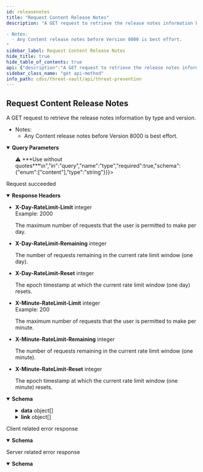 ```yaml
---
id: releasenotes
title: "Request Content Release Notes"
description: "A GET request to retrieve the release notes information by type and version.

- Notes:
  - Any Content release notes before Version 8000 is best effort.
"
sidebar_label: Request Content Release Notes
hide_title: true
hide_table_of_contents: true
api: {"description":"A GET request to retrieve the release notes information by type and version.\n\n- Notes:\n  - Any Content release notes before Version 8000 is best effort.\n","operationId":"releasenotes","parameters":[{"description":"The type of the release notes (ex. Content).\n>⚠️ ***Use without quotes***\n","in":"query","name":"type","required":true,"schema":{"enum":["content"],"type":"string"}},{"description":"The release version (ex. 8446) or content version (ex. 8446-6886) of the release notes.\n\n---\n```\ncurl -v -H 'X-API-KEY: API_KEY' \\\n  'https://api.threatvault.paloaltonetworks.com/service/v1/release-notes?type=content&version=8446-6886'\n```\n","in":"query","name":"version","required":true,"schema":{"type":"string"}}],"responses":{"200":{"content":{"application/json":{"schema":{"properties":{"count":{"description":"The total number of entries found.","example":2,"type":"integer"},"data":{"description":"The data of the response.","items":{"type":"object","properties":{"release_version":{"type":"integer","description":"The release version of the update.","example":8446},"content_version":{"type":"string","description":"The content version of the update.","example":"8446-6886"},"type":{"type":"string","description":"The type of the release notes.","example":"content"},"json_data":{"type":"array","description":"The release notes information.","items":{"type":"object","properties":{"notes":{"type":"array","description":"General notices and reminders."},"applications":{"type":"array","description":"The APP-ID updates in the release notes."},"decoders":{"type":"array","description":"The decoder updates in the release notes.","example":["improved ..."]},"data_correlation":{"type":"array","description":"The Data Correlation Object updates in the release notes.","items":{"type":"object","properties":{"new":{"type":"array","description":"List of new entries."},"modified":{"type":"array","description":"List of modified entries."},"deleted":{"type":"array","description":"List of deleted entries."}}}},"file_type":{"type":"array","description":"The File-Format updates in the release notes.","items":{"type":"object","properties":{"new":{"type":"array","description":"List of new entries."},"modified":{"type":"array","description":"List of modified entries."},"disabled":{"type":"array","description":"List of disabled entries."}}}},"spyware":{"type":"array","description":"The Anti-Spyware updates in the release notes."},"vulnerability":{"type":"array","description":"The Vulnerability Protection updates in the release notes.","items":{"type":"object","properties":{"new":{"type":"array","description":"List of new entries.","items":{"type":"object","properties":{"severity":{"type":"string","description":"The severity of the threat.","example":"high"},"pan_id":{"type":"integer","description":"The unique id of the signature.","example":30515},"attack_name":{"type":"string","description":"The name of the signature.","example":"File Loading"},"cve":{"type":"string","description":"The CVE (Common Vulnerabilities and Exposures) of the threat.","example":""},"vendor":{"type":"string","description":"The vulnerability identifier issued by vendor on advisories.","example":""},"action":{"type":"string","description":"The default action when the signature is triggered.","example":"reset-both"},"change_data":{"type":"string","description":"Additional information about the updated signature.","example":"updated action to ...."},"min_version":{"type":"string","description":"The PAN-OS minimum version.","example":"8.1.0"},"max_version":{"type":"string","description":"The PAN-OS maximum version.","example":"9.1.0"}}}},"modified":{"type":"array","items":{"type":"object","properties":{"severity":{"type":"string","description":"The severity of the threat.","example":"high"},"pan_id":{"type":"integer","description":"The unique id of the signature.","example":30077},"attack_name":{"type":"string","description":"The name of the signature.","example":"Vulnerability"},"cve":{"type":"string","description":"The CVE (Common Vulnerabilities and Exposures) of the threat.","example":"CVE-2006-3942, CVE-2006-1314"},"vendor":{"type":"string","description":"The vulnerability identifier issued by vendor on advisories.","example":"MS06-063"},"action":{"type":"string","description":"The default action when the signature is triggered.","example":"reset-server"},"change_data":{"type":"string","description":"Additional information about the updated signature.","example":"updated action to ...."},"min_version":{"type":"string","description":"The PAN-OS minimum version.","example":"8.1.0"},"max_version":{"type":"string","description":"The PAN-OS maximum version.","example":""}}}},"disabled":{"type":"array","description":"List of disabled entries."}}}}}}}}},"type":"array"},"link":{"description":"The pagination information of the results.","items":{"type":"object","properties":{"next":{"type":"string","description":"The URL of previous page with results."},"previous":{"type":"string","description":"The URL of next page with results."}}},"type":"array"},"message":{"description":"Generic response message.","example":"Successful","type":"string"},"success":{"description":"The response status.","example":true,"type":"boolean"}},"type":"object"}}},"description":"Request succeeded","headers":{"X-Day-RateLimit-Limit":{"description":"The maximum number of requests that the user is permitted to make per day.","example":2000,"schema":{"type":"integer"}},"X-Day-RateLimit-Remaining":{"description":"The number of requests remaining in the current rate limit window (one day).","schema":{"type":"integer"}},"X-Day-RateLimit-Reset":{"description":"The epoch timestamp at which the current rate limit window (one day) resets.","schema":{"type":"integer"}},"X-Minute-RateLimit-Limit":{"description":"The maximum number of requests that the user is permitted to make per minute.","example":200,"schema":{"type":"integer"}},"X-Minute-RateLimit-Remaining":{"description":"The number of requests remaining in the current rate limit window (one minute).","schema":{"type":"integer"}},"X-Minute-RateLimit-Reset":{"description":"The epoch timestamp at which the current rate limit window (one minute) resets.","schema":{"type":"integer"}}}},"4XX":{"content":{"application/json":{"schema":{"properties":{"message":{"description":"Generic response message.","example":"Error message.","type":"string"},"success":{"description":"The response status.","example":false,"type":"boolean"}},"type":"object"}}},"description":"Client related error response"},"5XX":{"content":{"application/json":{"schema":{"properties":{"message":{"description":"Generic response message.","example":"Error message.","type":"string"},"success":{"description":"The response status.","example":false,"type":"boolean"}},"type":"object"}}},"description":"Server related error response"}},"security":[{"X-API-KEY":[]}],"tags":["Threat Prevention"],"method":"get","path":"/release-notes","servers":[{"url":"https://api.threatvault.paloaltonetworks.com/service/v1"}],"info":{"contact":{},"description":"\n\nThe Threat Prevention API endpoints are available to customers with an active Threat Prevention or Advanced Threat Prevention subscription.\n\nList of Threat Prevention API endpoints:\n1. Link to [Request Content Release Notes](/cdss/threat-vault/api/releasenotes)\n2. Link to [Request Threat Metadata](/cdss/threat-vault/api/threats)\n3. Link to [Request Threat Signature Metadata in Batch Mode](/cdss/threat-vault/api/threatsbatch)\n4. Link to [Request Threat Signature Release History](/cdss/threat-vault/api/threatshistory)\n","title":"Threat Prevention","version":"1.0"},"postman":{"name":"Request Content Release Notes","description":{"content":"A GET request to retrieve the release notes information by type and version.\n\n- Notes:\n  - Any Content release notes before Version 8000 is best effort.\n","type":"text/plain"},"url":{"path":["release-notes"],"host":["{{baseUrl}}"],"query":[{"disabled":false,"description":{"content":"(Required) The type of the release notes (ex. Content).\n>⚠️ ***Use without quotes***\n","type":"text/plain"},"key":"type","value":""},{"disabled":false,"description":{"content":"(Required) The release version (ex. 8446) or content version (ex. 8446-6886) of the release notes.\n\n---\n```\ncurl -v -H 'X-API-KEY: API_KEY' \\\n  'https://api.threatvault.paloaltonetworks.com/service/v1/release-notes?type=content&version=8446-6886'\n```\n","type":"text/plain"},"key":"version","value":""}],"variable":[]},"header":[{"key":"Accept","value":"application/json"}],"method":"GET"}}
sidebar_class_name: "get api-method"
info_path: cdss/threat-vault/api/threat-prevention
---
```



## Request Content Release Notes



A GET request to retrieve the release notes information by type and version.

- Notes:
  - Any Content release notes before Version 8000 is best effort.


<details style={{"marginBottom":"1rem"}} data-collapsed={false} open={true}><summary style={{}}><strong>Query Parameters</strong></summary><div><ul><ParamsItem className={"paramsItem"} param={{"description":"The type of the release notes (ex. Content).\n>⚠️ ***Use without quotes***\n","in":"query","name":"type","required":true,"schema":{"enum":["content"],"type":"string"}}}></ParamsItem><ParamsItem className={"paramsItem"} param={{"description":"The release version (ex. 8446) or content version (ex. 8446-6886) of the release notes.\n\n---\n```\ncurl -v -H 'X-API-KEY: API_KEY' \\\n  'https://api.threatvault.paloaltonetworks.com/service/v1/release-notes?type=content&version=8446-6886'\n```\n","in":"query","name":"version","required":true,"schema":{"type":"string"}}}></ParamsItem></ul></div></details><div><ApiTabs><TabItem label={"200"} value={"200"}><div>

Request succeeded

</div><details style={{"textAlign":"left","marginBottom":"1rem"}} data-collaposed={true} open={false}><summary style={{}}><strong>Response Headers</strong></summary><ul style={{"marginLeft":"1rem"}}><li className={"schemaItem"}><summary style={{}}><strong>X-Day-RateLimit-Limit</strong><span style={{"opacity":"0.6"}}> integer</span></summary><div><div style={{"marginTop":".5rem","marginBottom":".5rem"}}>Example: 2000

The maximum number of requests that the user is permitted to make per day.

</div></div></li><li className={"schemaItem"}><summary style={{}}><strong>X-Day-RateLimit-Remaining</strong><span style={{"opacity":"0.6"}}> integer</span></summary><div><div style={{"marginTop":".5rem","marginBottom":".5rem"}}>

The number of requests remaining in the current rate limit window (one day).

</div></div></li><li className={"schemaItem"}><summary style={{}}><strong>X-Day-RateLimit-Reset</strong><span style={{"opacity":"0.6"}}> integer</span></summary><div><div style={{"marginTop":".5rem","marginBottom":".5rem"}}>

The epoch timestamp at which the current rate limit window (one day) resets.

</div></div></li><li className={"schemaItem"}><summary style={{}}><strong>X-Minute-RateLimit-Limit</strong><span style={{"opacity":"0.6"}}> integer</span></summary><div><div style={{"marginTop":".5rem","marginBottom":".5rem"}}>Example: 200

The maximum number of requests that the user is permitted to make per minute.

</div></div></li><li className={"schemaItem"}><summary style={{}}><strong>X-Minute-RateLimit-Remaining</strong><span style={{"opacity":"0.6"}}> integer</span></summary><div><div style={{"marginTop":".5rem","marginBottom":".5rem"}}>

The number of requests remaining in the current rate limit window (one minute).

</div></div></li><li className={"schemaItem"}><summary style={{}}><strong>X-Minute-RateLimit-Reset</strong><span style={{"opacity":"0.6"}}> integer</span></summary><div><div style={{"marginTop":".5rem","marginBottom":".5rem"}}>

The epoch timestamp at which the current rate limit window (one minute) resets.

</div></div></li></ul></details><div><MimeTabs groupId={"mime-type"}><TabItem label={"application/json"} value={"application/json"}><SchemaTabs groupId={"schema-tabs"}><TabItem label={"Schema"} value={"Schema"}><details style={{}} data-collapsed={false} open={true}><summary style={{"textAlign":"left"}}><strong>Schema</strong></summary><div style={{"textAlign":"left","marginLeft":"1rem"}}></div><ul style={{"marginLeft":"1rem"}}><SchemaItem collapsible={false} name={"count"} required={false} schemaDescription={"The total number of entries found."} schemaName={"integer"} qualifierMessage={undefined} defaultValue={undefined}></SchemaItem><SchemaItem collapsible={true} className={"schemaItem"}><details style={{}}><summary style={{}}><strong>data</strong><span style={{"opacity":"0.6"}}> object[]</span></summary><div style={{"marginLeft":"1rem"}}><div style={{"marginTop":".5rem","marginBottom":".5rem"}}>

The data of the response.

</div><SchemaItem collapsible={false} name={"release_version"} required={false} schemaDescription={"The release version of the update."} schemaName={"integer"} qualifierMessage={undefined} defaultValue={undefined}></SchemaItem><SchemaItem collapsible={false} name={"content_version"} required={false} schemaDescription={"The content version of the update."} schemaName={"string"} qualifierMessage={undefined} defaultValue={undefined}></SchemaItem><SchemaItem collapsible={false} name={"type"} required={false} schemaDescription={"The type of the release notes."} schemaName={"string"} qualifierMessage={undefined} defaultValue={undefined}></SchemaItem><SchemaItem collapsible={true} className={"schemaItem"}><details style={{}}><summary style={{}}><strong>json_data</strong><span style={{"opacity":"0.6"}}> object[]</span></summary><div style={{"marginLeft":"1rem"}}><div style={{"marginTop":".5rem","marginBottom":".5rem"}}>

The release notes information.

</div><SchemaItem collapsible={false} name={"notes"} required={false} schemaDescription={"General notices and reminders."} schemaName={"array"} qualifierMessage={undefined} defaultValue={undefined}></SchemaItem><SchemaItem collapsible={false} name={"applications"} required={false} schemaDescription={"The APP-ID updates in the release notes."} schemaName={"array"} qualifierMessage={undefined} defaultValue={undefined}></SchemaItem><SchemaItem collapsible={false} name={"decoders"} required={false} schemaDescription={"The decoder updates in the release notes."} schemaName={"array"} qualifierMessage={undefined} defaultValue={undefined}></SchemaItem><SchemaItem collapsible={true} className={"schemaItem"}><details style={{}}><summary style={{}}><strong>data_correlation</strong><span style={{"opacity":"0.6"}}> object[]</span></summary><div style={{"marginLeft":"1rem"}}><div style={{"marginTop":".5rem","marginBottom":".5rem"}}>

The Data Correlation Object updates in the release notes.

</div><SchemaItem collapsible={false} name={"new"} required={false} schemaDescription={"List of new entries."} schemaName={"array"} qualifierMessage={undefined} defaultValue={undefined}></SchemaItem><SchemaItem collapsible={false} name={"modified"} required={false} schemaDescription={"List of modified entries."} schemaName={"array"} qualifierMessage={undefined} defaultValue={undefined}></SchemaItem><SchemaItem collapsible={false} name={"deleted"} required={false} schemaDescription={"List of deleted entries."} schemaName={"array"} qualifierMessage={undefined} defaultValue={undefined}></SchemaItem></div></details></SchemaItem><SchemaItem collapsible={true} className={"schemaItem"}><details style={{}}><summary style={{}}><strong>file_type</strong><span style={{"opacity":"0.6"}}> object[]</span></summary><div style={{"marginLeft":"1rem"}}><div style={{"marginTop":".5rem","marginBottom":".5rem"}}>

The File-Format updates in the release notes.

</div><SchemaItem collapsible={false} name={"new"} required={false} schemaDescription={"List of new entries."} schemaName={"array"} qualifierMessage={undefined} defaultValue={undefined}></SchemaItem><SchemaItem collapsible={false} name={"modified"} required={false} schemaDescription={"List of modified entries."} schemaName={"array"} qualifierMessage={undefined} defaultValue={undefined}></SchemaItem><SchemaItem collapsible={false} name={"disabled"} required={false} schemaDescription={"List of disabled entries."} schemaName={"array"} qualifierMessage={undefined} defaultValue={undefined}></SchemaItem></div></details></SchemaItem><SchemaItem collapsible={false} name={"spyware"} required={false} schemaDescription={"The Anti-Spyware updates in the release notes."} schemaName={"array"} qualifierMessage={undefined} defaultValue={undefined}></SchemaItem><SchemaItem collapsible={true} className={"schemaItem"}><details style={{}}><summary style={{}}><strong>vulnerability</strong><span style={{"opacity":"0.6"}}> object[]</span></summary><div style={{"marginLeft":"1rem"}}><div style={{"marginTop":".5rem","marginBottom":".5rem"}}>

The Vulnerability Protection updates in the release notes.

</div><SchemaItem collapsible={true} className={"schemaItem"}><details style={{}}><summary style={{}}><strong>new</strong><span style={{"opacity":"0.6"}}> object[]</span></summary><div style={{"marginLeft":"1rem"}}><div style={{"marginTop":".5rem","marginBottom":".5rem"}}>

List of new entries.

</div><SchemaItem collapsible={false} name={"severity"} required={false} schemaDescription={"The severity of the threat."} schemaName={"string"} qualifierMessage={undefined} defaultValue={undefined}></SchemaItem><SchemaItem collapsible={false} name={"pan_id"} required={false} schemaDescription={"The unique id of the signature."} schemaName={"integer"} qualifierMessage={undefined} defaultValue={undefined}></SchemaItem><SchemaItem collapsible={false} name={"attack_name"} required={false} schemaDescription={"The name of the signature."} schemaName={"string"} qualifierMessage={undefined} defaultValue={undefined}></SchemaItem><SchemaItem collapsible={false} name={"cve"} required={false} schemaDescription={"The CVE (Common Vulnerabilities and Exposures) of the threat."} schemaName={"string"} qualifierMessage={undefined} defaultValue={undefined}></SchemaItem><SchemaItem collapsible={false} name={"vendor"} required={false} schemaDescription={"The vulnerability identifier issued by vendor on advisories."} schemaName={"string"} qualifierMessage={undefined} defaultValue={undefined}></SchemaItem><SchemaItem collapsible={false} name={"action"} required={false} schemaDescription={"The default action when the signature is triggered."} schemaName={"string"} qualifierMessage={undefined} defaultValue={undefined}></SchemaItem><SchemaItem collapsible={false} name={"change_data"} required={false} schemaDescription={"Additional information about the updated signature."} schemaName={"string"} qualifierMessage={undefined} defaultValue={undefined}></SchemaItem><SchemaItem collapsible={false} name={"min_version"} required={false} schemaDescription={"The PAN-OS minimum version."} schemaName={"string"} qualifierMessage={undefined} defaultValue={undefined}></SchemaItem><SchemaItem collapsible={false} name={"max_version"} required={false} schemaDescription={"The PAN-OS maximum version."} schemaName={"string"} qualifierMessage={undefined} defaultValue={undefined}></SchemaItem></div></details></SchemaItem><SchemaItem collapsible={true} className={"schemaItem"}><details style={{}}><summary style={{}}><strong>modified</strong><span style={{"opacity":"0.6"}}> object[]</span></summary><div style={{"marginLeft":"1rem"}}><SchemaItem collapsible={false} name={"severity"} required={false} schemaDescription={"The severity of the threat."} schemaName={"string"} qualifierMessage={undefined} defaultValue={undefined}></SchemaItem><SchemaItem collapsible={false} name={"pan_id"} required={false} schemaDescription={"The unique id of the signature."} schemaName={"integer"} qualifierMessage={undefined} defaultValue={undefined}></SchemaItem><SchemaItem collapsible={false} name={"attack_name"} required={false} schemaDescription={"The name of the signature."} schemaName={"string"} qualifierMessage={undefined} defaultValue={undefined}></SchemaItem><SchemaItem collapsible={false} name={"cve"} required={false} schemaDescription={"The CVE (Common Vulnerabilities and Exposures) of the threat."} schemaName={"string"} qualifierMessage={undefined} defaultValue={undefined}></SchemaItem><SchemaItem collapsible={false} name={"vendor"} required={false} schemaDescription={"The vulnerability identifier issued by vendor on advisories."} schemaName={"string"} qualifierMessage={undefined} defaultValue={undefined}></SchemaItem><SchemaItem collapsible={false} name={"action"} required={false} schemaDescription={"The default action when the signature is triggered."} schemaName={"string"} qualifierMessage={undefined} defaultValue={undefined}></SchemaItem><SchemaItem collapsible={false} name={"change_data"} required={false} schemaDescription={"Additional information about the updated signature."} schemaName={"string"} qualifierMessage={undefined} defaultValue={undefined}></SchemaItem><SchemaItem collapsible={false} name={"min_version"} required={false} schemaDescription={"The PAN-OS minimum version."} schemaName={"string"} qualifierMessage={undefined} defaultValue={undefined}></SchemaItem><SchemaItem collapsible={false} name={"max_version"} required={false} schemaDescription={"The PAN-OS maximum version."} schemaName={"string"} qualifierMessage={undefined} defaultValue={undefined}></SchemaItem></div></details></SchemaItem><SchemaItem collapsible={false} name={"disabled"} required={false} schemaDescription={"List of disabled entries."} schemaName={"array"} qualifierMessage={undefined} defaultValue={undefined}></SchemaItem></div></details></SchemaItem></div></details></SchemaItem></div></details></SchemaItem><SchemaItem collapsible={true} className={"schemaItem"}><details style={{}}><summary style={{}}><strong>link</strong><span style={{"opacity":"0.6"}}> object[]</span></summary><div style={{"marginLeft":"1rem"}}><div style={{"marginTop":".5rem","marginBottom":".5rem"}}>

The pagination information of the results.

</div><SchemaItem collapsible={false} name={"next"} required={false} schemaDescription={"The URL of previous page with results."} schemaName={"string"} qualifierMessage={undefined} defaultValue={undefined}></SchemaItem><SchemaItem collapsible={false} name={"previous"} required={false} schemaDescription={"The URL of next page with results."} schemaName={"string"} qualifierMessage={undefined} defaultValue={undefined}></SchemaItem></div></details></SchemaItem><SchemaItem collapsible={false} name={"message"} required={false} schemaDescription={"Generic response message."} schemaName={"string"} qualifierMessage={undefined} defaultValue={undefined}></SchemaItem><SchemaItem collapsible={false} name={"success"} required={false} schemaDescription={"The response status."} schemaName={"boolean"} qualifierMessage={undefined} defaultValue={undefined}></SchemaItem></ul></details></TabItem><TabItem label={"Example (from schema)"} value={"Example (from schema)"}><ResponseSamples responseExample={"{\n  \"count\": 0,\n  \"data\": [\n    {\n      \"release_version\": 0,\n      \"content_version\": \"string\",\n      \"type\": \"string\",\n      \"json_data\": [\n        {\n          \"notes\": [\n            null\n          ],\n          \"applications\": [\n            null\n          ],\n          \"decoders\": [\n            null\n          ],\n          \"data_correlation\": [\n            {\n              \"new\": [\n                null\n              ],\n              \"modified\": [\n                null\n              ],\n              \"deleted\": [\n                null\n              ]\n            }\n          ],\n          \"file_type\": [\n            {\n              \"new\": [\n                null\n              ],\n              \"modified\": [\n                null\n              ],\n              \"disabled\": [\n                null\n              ]\n            }\n          ],\n          \"spyware\": [\n            null\n          ],\n          \"vulnerability\": [\n            {\n              \"new\": [\n                {\n                  \"severity\": \"string\",\n                  \"pan_id\": 0,\n                  \"attack_name\": \"string\",\n                  \"cve\": \"string\",\n                  \"vendor\": \"string\",\n                  \"action\": \"string\",\n                  \"change_data\": \"string\",\n                  \"min_version\": \"string\",\n                  \"max_version\": \"string\"\n                }\n              ],\n              \"modified\": [\n                {\n                  \"severity\": \"string\",\n                  \"pan_id\": 0,\n                  \"attack_name\": \"string\",\n                  \"cve\": \"string\",\n                  \"vendor\": \"string\",\n                  \"action\": \"string\",\n                  \"change_data\": \"string\",\n                  \"min_version\": \"string\",\n                  \"max_version\": \"string\"\n                }\n              ],\n              \"disabled\": [\n                null\n              ]\n            }\n          ]\n        }\n      ]\n    }\n  ],\n  \"link\": [\n    {\n      \"next\": \"string\",\n      \"previous\": \"string\"\n    }\n  ],\n  \"message\": \"string\",\n  \"success\": true\n}"} language={"json"}></ResponseSamples></TabItem></SchemaTabs></TabItem></MimeTabs></div></TabItem><TabItem label={"4XX"} value={"4XX"}><div>

Client related error response

</div><div><MimeTabs groupId={"mime-type"}><TabItem label={"application/json"} value={"application/json"}><SchemaTabs groupId={"schema-tabs"}><TabItem label={"Schema"} value={"Schema"}><details style={{}} data-collapsed={false} open={true}><summary style={{"textAlign":"left"}}><strong>Schema</strong></summary><div style={{"textAlign":"left","marginLeft":"1rem"}}></div><ul style={{"marginLeft":"1rem"}}><SchemaItem collapsible={false} name={"message"} required={false} schemaDescription={"Generic response message."} schemaName={"string"} qualifierMessage={undefined} defaultValue={undefined}></SchemaItem><SchemaItem collapsible={false} name={"success"} required={false} schemaDescription={"The response status."} schemaName={"boolean"} qualifierMessage={undefined} defaultValue={undefined}></SchemaItem></ul></details></TabItem><TabItem label={"Example (from schema)"} value={"Example (from schema)"}><ResponseSamples responseExample={"{\n  \"message\": \"string\",\n  \"success\": true\n}"} language={"json"}></ResponseSamples></TabItem></SchemaTabs></TabItem></MimeTabs></div></TabItem><TabItem label={"5XX"} value={"5XX"}><div>

Server related error response

</div><div><MimeTabs groupId={"mime-type"}><TabItem label={"application/json"} value={"application/json"}><SchemaTabs groupId={"schema-tabs"}><TabItem label={"Schema"} value={"Schema"}><details style={{}} data-collapsed={false} open={true}><summary style={{"textAlign":"left"}}><strong>Schema</strong></summary><div style={{"textAlign":"left","marginLeft":"1rem"}}></div><ul style={{"marginLeft":"1rem"}}><SchemaItem collapsible={false} name={"message"} required={false} schemaDescription={"Generic response message."} schemaName={"string"} qualifierMessage={undefined} defaultValue={undefined}></SchemaItem><SchemaItem collapsible={false} name={"success"} required={false} schemaDescription={"The response status."} schemaName={"boolean"} qualifierMessage={undefined} defaultValue={undefined}></SchemaItem></ul></details></TabItem><TabItem label={"Example (from schema)"} value={"Example (from schema)"}><ResponseSamples responseExample={"{\n  \"message\": \"string\",\n  \"success\": true\n}"} language={"json"}></ResponseSamples></TabItem></SchemaTabs></TabItem></MimeTabs></div></TabItem></ApiTabs></div>
      